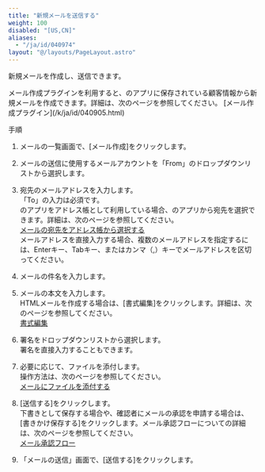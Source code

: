 ```yaml
---
title: "新規メールを送信する"
weight: 100
disabled: "[US,CN]"
aliases:
  - "/ja/id/040974"
layout: "@/layouts/PageLayout.astro"
---
```




新規メールを作成し、送信できます。

<Hint>
メール作成プラグインを利用すると、<Kintone />のアプリに保存されている顧客情報から新規メールを作成できます。詳細は、次のページを参照してください。  
[メール作成プラグイン](/k/ja/id/040905.html)

</Hint>

<Heading id="m_list_compose_m_new_email_10">手順</Heading>

1. メールの一覧画面で、[メール作成]をクリックします。

1. メールの送信に使用するメールアカウントを「From」のドロップダウンリストから選択します。

1. 宛先のメールアドレスを入力します。  
「To」の入力は必須です。  
<Kintone />のアプリをアドレス帳として利用している場合、<Kintone />のアプリから宛先を選択できます。詳細は、次のページを参照してください。  
[メールの宛先をアドレス帳から選択する](/k/ja/id/040924.html)  
メールアドレスを直接入力する場合、複数のメールアドレスを指定するには、Enterキー、Tabキー、またはカンマ（,）キーでメールアドレスを区切ってください。

1. メールの件名を入力します。

1. メールの本文を入力します。  
HTMLメールを作成する場合は、[書式編集]をクリックします。詳細は、次のページを参照してください。  
[書式編集](/k/ja/id/040978.html)  

1. 署名をドロップダウンリストから選択します。  
署名を直接入力することもできます。

1. 必要に応じて、ファイルを添付します。  
操作方法は、次のページを参照してください。  
[メールにファイルを添付する](/k/ja/id/040977.html)

1. [送信する]をクリックします。  
下書きとして保存する場合や、確認者にメールの承認を申請する場合は、[書きかけ保存する]をクリックします。メール承認フローについての詳細は、次のページを参照してください。  
[メール承認フロー](/k/ja/id/040931.html)

1. 「メールの送信」画面で、[送信する]をクリックします。
